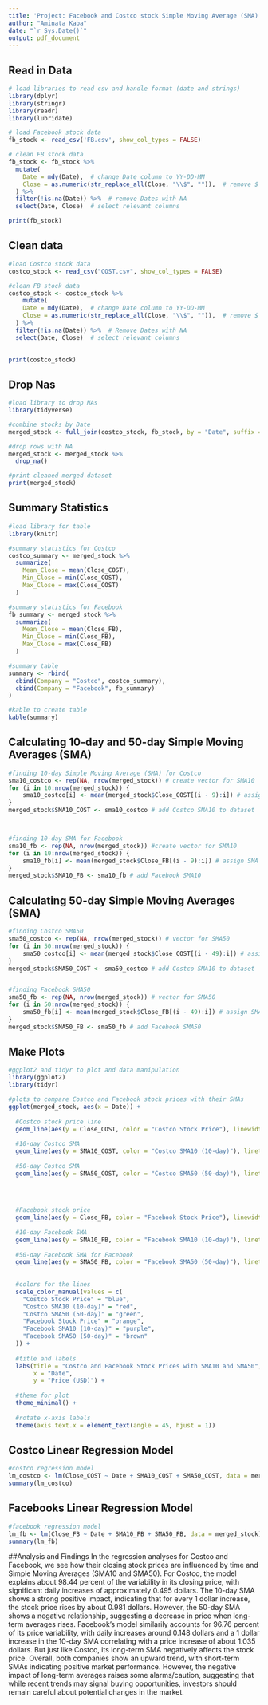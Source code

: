 ```yaml
---
title: 'Project: Facebook and Costco stock Simple Moving Average (SMA)'
author: "Aminata Kaba"
date: "`r Sys.Date()`"
output: pdf_document
---
```


## Read in Data
```r
# load libraries to read csv and handle format (date and strings)
library(dplyr)
library(stringr)
library(readr)
library(lubridate)   

# load Facebook stock data
fb_stock <- read_csv('FB.csv', show_col_types = FALSE)

# clean FB stock data
fb_stock <- fb_stock %>%
  mutate(
    Date = mdy(Date),  # change Date column to YY-DD-MM
    Close = as.numeric(str_replace_all(Close, "\\$", "")),  # remove $ 
  ) %>%
  filter(!is.na(Date)) %>%  # remove Dates with NA 
  select(Date, Close)  # select relevant columns

print(fb_stock)
```

## Clean data 
```r
#load Costco stock data
costco_stock <- read_csv("COST.csv", show_col_types = FALSE)

#clean FB stock data
costco_stock <- costco_stock %>%
    mutate(
    Date = mdy(Date),  # change Date column to YY-DD-MM
    Close = as.numeric(str_replace_all(Close, "\\$", "")),  # remove $ 
  ) %>%
  filter(!is.na(Date)) %>%  # Remove Dates with NA
  select(Date, Close)  # select relevant columns
 

print(costco_stock)
```

## Drop Nas
```r
#load library to drop NAs
library(tidyverse)

#combine stocks by Date
merged_stock <- full_join(costco_stock, fb_stock, by = "Date", suffix = c("_COST", "_FB"))

#drop rows with NA
merged_stock <- merged_stock %>% 
  drop_na()

#print cleaned merged dataset
print(merged_stock)
```

## Summary Statistics
```r
#load library for table
library(knitr)

#summary statistics for Costco
costco_summary <- merged_stock %>%
  summarize(
    Mean_Close = mean(Close_COST),
    Min_Close = min(Close_COST),
    Max_Close = max(Close_COST)
  )

#summary statistics for Facebook
fb_summary <- merged_stock %>%
  summarize(
    Mean_Close = mean(Close_FB),
    Min_Close = min(Close_FB),
    Max_Close = max(Close_FB)
  )

#summary table 
summary <- rbind(
  cbind(Company = "Costco", costco_summary),
  cbind(Company = "Facebook", fb_summary)
)

#kable to create table
kable(summary)
```
## Calculating 10-day and 50-day Simple Moving Averages (SMA)
```r
#finding 10-day Simple Moving Average (SMA) for Costco
sma10_costco <- rep(NA, nrow(merged_stock)) # create vector for SMA10
for (i in 10:nrow(merged_stock)) {
    sma10_costco[i] <- mean(merged_stock$Close_COST[(i - 9):i]) # assign SMA value
}
merged_stock$SMA10_COST <- sma10_costco # add Costco SMA10 to dataset



#finding 10-day SMA for Facebook
sma10_fb <- rep(NA, nrow(merged_stock)) #create vector for SMA10
for (i in 10:nrow(merged_stock)) {
    sma10_fb[i] <- mean(merged_stock$Close_FB[(i - 9):i]) # assign SMA value
}
merged_stock$SMA10_FB <- sma10_fb # add Facebook SMA10
```

## Calculating 50-day Simple Moving Averages (SMA)
```r
#finding Costco SMA50
sma50_costco <- rep(NA, nrow(merged_stock)) # vector for SMA50
for (i in 50:nrow(merged_stock)) {
    sma50_costco[i] <- mean(merged_stock$Close_COST[(i - 49):i]) # assign value
}
merged_stock$SMA50_COST <- sma50_costco # add Costco SMA10 to dataset


#finding Facebook SMA50
sma50_fb <- rep(NA, nrow(merged_stock)) # vector for SMA50
for (i in 50:nrow(merged_stock)) {
    sma50_fb[i] <- mean(merged_stock$Close_FB[(i - 49):i]) # assign SMA value
}
merged_stock$SMA50_FB <- sma50_fb # add Facebook SMA50

```

## Make Plots
```r
#ggplot2 and tidyr to plot and data manipulation
library(ggplot2)
library(tidyr)

#plots to compare Costco and Facebook stock prices with their SMAs
ggplot(merged_stock, aes(x = Date)) +
  
  #Costco stock price line
  geom_line(aes(y = Close_COST, color = "Costco Stock Price"), linewidth = 1) + 
  
  #10-day Costco SMA
  geom_line(aes(y = SMA10_COST, color = "Costco SMA10 (10-day)"), linetype = "dashed") + 
  
  #50-day Costco SMA 
  geom_line(aes(y = SMA50_COST, color = "Costco SMA50 (50-day)"), linetype = "dotdash") + 
  
  
  

  #Facebook stock price 
  geom_line(aes(y = Close_FB, color = "Facebook Stock Price"), linewidth = 1) + 
  
  #10-day Facebook SMA
  geom_line(aes(y = SMA10_FB, color = "Facebook SMA10 (10-day)"), linetype = "dashed") + 
  
  #50-day Facebook SMA for Facebook
  geom_line(aes(y = SMA50_FB, color = "Facebook SMA50 (50-day)"), linetype = "dotdash") + 
  
  
  #colors for the lines
  scale_color_manual(values = c(
    "Costco Stock Price" = "blue", 
    "Costco SMA10 (10-day)" = "red", 
    "Costco SMA50 (50-day)" = "green", 
    "Facebook Stock Price" = "orange", 
    "Facebook SMA10 (10-day)" = "purple", 
    "Facebook SMA50 (50-day)" = "brown"
  )) + 
  
  #title and labels 
  labs(title = "Costco and Facebook Stock Prices with SMA10 and SMA50", 
       x = "Date", 
       y = "Price (USD)") + 
  
  #theme for plot
  theme_minimal() + 
  
  #rotate x-axis labels 
  theme(axis.text.x = element_text(angle = 45, hjust = 1))
```
## Costco Linear Regression Model
```r
#costco regression model 
lm_costco <- lm(Close_COST ~ Date + SMA10_COST + SMA50_COST, data = merged_stock)
summary(lm_costco)
```
## Facebooks Linear Regression Model
```r
#facebook regression model 
lm_fb <- lm(Close_FB ~ Date + SMA10_FB + SMA50_FB, data = merged_stock)
summary(lm_fb)
```

##Analysis and Findings
In the regression analyses for Costco and Facebook, we see how their closing stock prices are influenced by time and Simple Moving Averages (SMA10 and SMA50). For Costco, the model explains about 98.44 percent of the variability in its closing price, with significant daily increases of approximately 0.495 dollars. The 10-day SMA shows a strong positive impact, indicating that for every 1 dollar increase, the stock price rises by about 0.981 dollars. However, the 50-day SMA shows a negative relationship, suggesting a decrease in price when long-term averages rises. Facebook's model similarily accounts for 96.76 percent of its price variability, with daily increases around 0.148 dollars and a 1 dollar increase in the 10-day SMA correlating with a price increase of about 1.035 dollars. But just like Costco, its long-term SMA negatively affects the stock price. Overall, both companies show an upward trend, with short-term SMAs indicating positive market performance. However, the negative impact of long-term averages raises some alarms/caution, suggesting that while recent trends may signal buying opportunities, investors should remain careful about potential changes in the market.